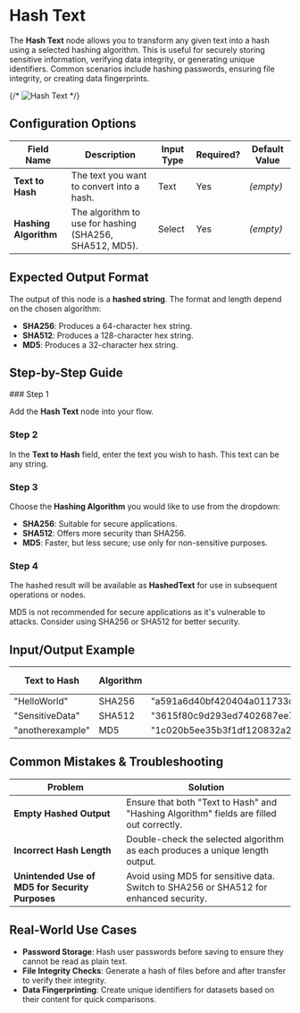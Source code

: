
# Hash Text

The **Hash Text** node allows you to transform any given text into a hash using a selected hashing algorithm. This is useful for securely storing sensitive information, verifying data integrity, or generating unique identifiers. Common scenarios include hashing passwords, ensuring file integrity, or creating data fingerprints.

{/* ![Hash Text](./hash-text.png) */}

## Configuration Options

| Field Name            | Description                                             | Input Type | Required? | Default Value |
| --------------------- | ------------------------------------------------------- | ---------- | --------- | ------------- |
| **Text to Hash**      | The text you want to convert into a hash.               | Text       | Yes       | _(empty)_     |
| **Hashing Algorithm** | The algorithm to use for hashing (SHA256, SHA512, MD5). | Select     | Yes       | _(empty)_     |

## Expected Output Format

The output of this node is a **hashed string**. The format and length depend on the chosen algorithm:

- **SHA256**: Produces a 64-character hex string.
- **SHA512**: Produces a 128-character hex string.
- **MD5**: Produces a 32-character hex string.

## Step-by-Step Guide

<Steps>
### Step 1

Add the **Hash Text** node into your flow.

### Step 2

In the **Text to Hash** field, enter the text you wish to hash. This text can be any string.

### Step 3

Choose the **Hashing Algorithm** you would like to use from the dropdown:

- **SHA256**: Suitable for secure applications.
- **SHA512**: Offers more security than SHA256.
- **MD5**: Faster, but less secure; use only for non-sensitive purposes.

### Step 4

The hashed result will be available as **HashedText** for use in subsequent operations or nodes.

</Steps>

<Callout type="warning" title="Security Note">
  MD5 is not recommended for secure applications as it's vulnerable to attacks.
  Consider using SHA256 or SHA512 for better security.
</Callout>

## Input/Output Example

| Text to Hash     | Algorithm | Resulting Hashed Text                                                                                                              | Output Type |
| ---------------- | --------- | ---------------------------------------------------------------------------------------------------------------------------------- | ----------- |
| "HelloWorld"     | SHA256    | "a591a6d40bf420404a011733cfb7b190d62c65bf0bcda32b03aaee42a2d19982"                                                                 | String      |
| "SensitiveData"  | SHA512    | "3615f80c9d293ed7402687ee7bedba8758a9df6fa1ef3b7d3a34c450194118d88ccbf3971cf8f3164be514a7ba3abc1989f59915ccea438c1e33f6e82b7e0151" | String      |
| "anotherexample" | MD5       | "1c020b5ee35b3f1df120832a2df54f78"                                                                                                 | String      |

## Common Mistakes & Troubleshooting

| Problem                                         | Solution                                                                                 |
| ----------------------------------------------- | ---------------------------------------------------------------------------------------- |
| **Empty Hashed Output**                         | Ensure that both "Text to Hash" and "Hashing Algorithm" fields are filled out correctly. |
| **Incorrect Hash Length**                       | Double-check the selected algorithm as each produces a unique length output.             |
| **Unintended Use of MD5 for Security Purposes** | Avoid using MD5 for sensitive data. Switch to SHA256 or SHA512 for enhanced security.    |

## Real-World Use Cases

- **Password Storage**: Hash user passwords before saving to ensure they cannot be read as plain text.
- **File Integrity Checks**: Generate a hash of files before and after transfer to verify their integrity.
- **Data Fingerprinting**: Create unique identifiers for datasets based on their content for quick comparisons.
